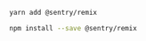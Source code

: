 ```bash {tabTitle:npm}
yarn add @sentry/remix
```

```bash {tabTitle:npm}
npm install --save @sentry/remix
```
